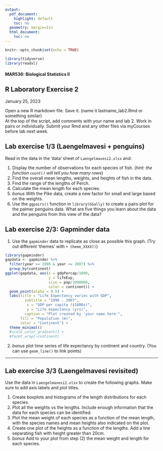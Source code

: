 ```yaml
---
output:
  pdf_document:
    highlight: default
    toc: no
  geometry: margin=1in
  html_document:
    toc: no
---
```


```r
knitr::opts_chunk$set(echo = TRUE)

library(tidyverse)
library(readxl)
```

#### MAR536: Biological Statistics II

## R Laboratory Exercise 2

January 25, 2023

Open a new R markdown file. Save it. (name it lastname_lab2.Rmd or something similar)\
At the top of the script, add comments with your name and lab 2.
Work in pairs or individually. Submit your Rmd and any other files via myCourses before lab next week.

## Lab exercise 1/3  (Laengelmavesi + penguins) {.smaller}

Read in the data in the 'data' sheet of `Laengelmavesi2.xlsx` and:  

1. Display the number of observations for each species of fish. 
(_hint: the function `count()` will tell you how many rows_)    
2. Find the overall mean lengths, weights, and heights of fish in the data.  
3. Find the range of the lengths of Perch.  
4. Calculate the mean length for each species.  
5. _bonus_ With the Pike data, create a new factor for small and large based on the weights.   
6. Use the `ggpairs()` function in `library(GGally)` to create a pairs plot for the palmer penguins data. What are five things you learn about the data and the penguins from this view of the data? 


```{=html}
<!-- -->
```
## Lab exercise 2/3: Gapminder data

1. Use the `gapminder` data to replicate as close as possible this graph. (Try out different 'themes' with `+ theme_XXXX()`)  

```r
library(gapminder)
gapdata <- gapminder %>% 
  filter(year >= 1990 & year <= 2007) %>% 
  group_by(continent)
ggplot(gapdata, aes(x = gdpPercap/1000,
                    y = lifeExp,
                    size = pop/1000000,
                    color = continent)) +
  geom_point(alpha = 0.5) +
  labs(title = "Life Expectancy varies with GDP",
         subtitle = "1990 - 2007",
          x = "GDP per capita ($1000s)",
          y = "Life expectancy (yrs)",
         caption = "Plot created by 'your name here'",
       fill = "Population (m)",
       color = "Continent") +
  theme_minimal() 
  #scale_color_gradient() +
  #facet_wrap(~continent)

```

2. _bonus_ plot time series of life expectancy by continent and country. (You can use `geom_line()` to link points)

------------------------------------------------------------------------

## Lab exercise 3/3  (Laengelmavesi revisited)

Use the data in `Laengelmavesi2.xlsx` to create the following graphs. Make sure to add axis labels and plot titles.    

1. Create boxplots and histograms of the length distributions for each species.  
2. Plot all the weights vs the lengths. Include enough information that the data for each species can be identified.  
3. Plot the mean weight of each species as a function of the mean length, with the species names and mean heights also indicated on the plot.  
4. Create one plot of the heights as a function of the lengths. Add a line separating fish with height greater than 20cm.  
5. _bonus_ Add to your plot from step (2) the mean weight and length  for each species.
